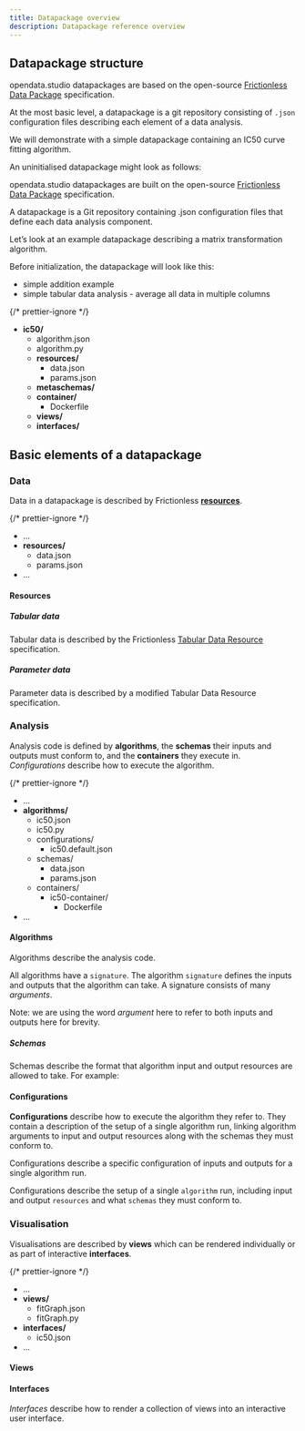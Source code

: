```yaml
---
title: Datapackage overview
description: Datapackage reference overview
---
```



## Datapackage structure

opendata.studio datapackages are based on the open-source [Frictionless Data Package](https://specs.frictionlessdata.io/data-package/) specification.

At the most basic level, a datapackage is a git repository consisting of `.json` configuration files describing each element of a data analysis.

We will demonstrate with a simple datapackage containing an IC50 curve fitting algorithm.

An uninitialised datapackage might look as follows:

opendata.studio datapackages are built on the open-source [Frictionless Data Package](https://specs.frictionlessdata.io/data-package/) specification.

A datapackage is a Git repository containing .json configuration files that define each data analysis component.

Let’s look at an example datapackage describing a matrix transformation algorithm.

Before initialization, the datapackage will look like this:

- simple addition example
- simple tabular data analysis - average all data in multiple columns

{/* prettier-ignore */}
<FileTree>
  - **ic50/**
    - algorithm.json
    - algorithm.py
    - **resources/**
      - data.json
      - params.json
    - **metaschemas/**
    - **container/**
        - Dockerfile
    - **views/**
    - **interfaces/**
</FileTree>

## Basic elements of a datapackage

### Data

Data in a datapackage is described by Frictionless [**resources**](https://specs.frictionlessdata.io/data-resource/).

{/* prettier-ignore */}
<FileTree>
  - ...
  - **resources/**
    - data.json
    - params.json
  - ...
</FileTree>

#### Resources

##### Tabular data

Tabular data is described by the Frictionless [Tabular Data Resource](https://specs.frictionlessdata.io/tabular-data-resource/) specification.

##### Parameter data

Parameter data is described by a modified Tabular Data Resource specification.

### Analysis

Analysis code is defined by **algorithms**, the **schemas** their inputs and outputs must conform to, and the **containers** they execute in. _Configurations_ describe how to execute the algorithm.

{/* prettier-ignore */}
<FileTree>
  - ...
  - **algorithms/**
    - ic50.json
    - ic50.py
    - configurations/
      - ic50.default.json
    - schemas/
      - data.json
      - params.json
    - containers/
      - ic50-container/
        - Dockerfile
  - ...
</FileTree>

#### Algorithms

Algorithms describe the analysis code.

All algorithms have a `signature`. The algorithm `signature` defines the inputs and outputs that the algorithm can take. A signature consists of many _arguments_.

Note: we are using the word _argument_ here to refer to both inputs and outputs here for brevity.

##### Schemas

Schemas describe the format that algorithm input and output resources are allowed to take. For example:

#### Configurations

**Configurations** describe how to execute the algorithm they refer to. They contain a description of the setup of a single algorithm run, linking algorithm arguments to input and output resources along with the schemas they must conform to.

Configurations describe a specific configuration of inputs and outputs for a single algorithm run.

Configurations describe the setup of a single `algorithm` run, including input and output `resources` and what `schemas` they must conform to.

### Visualisation

Visualisations are described by **views** which can be rendered individually or as part of interactive **interfaces**.

{/* prettier-ignore */}
<FileTree>
  - ...
  - **views/**
    - fitGraph.json
    - fitGraph.py
  - **interfaces/**
    - ic50.json
  - ...
</FileTree>

#### Views

#### Interfaces

_Interfaces_ describe how to render a collection of views into an interactive user interface.
